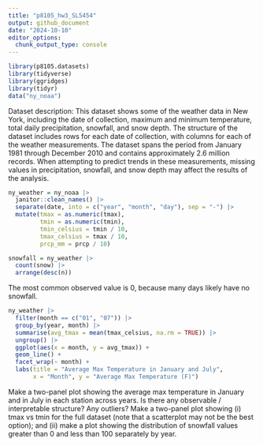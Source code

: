 ```yaml
---
title: "p8105_hw3_SL5454"
output: github_document
date: "2024-10-10"
editor_options: 
  chunk_output_type: console
---
```


```r
library(p8105.datasets)
library(tidyverse)
library(ggridges)
library(tidyr)
data("ny_noaa")
```
Dataset description:
This dataset shows some of the weather data in New York, including the date of collection, maximum and minimum temperature, total daily precipitation, snowfall, and snow depth.
The structure of the dataset includes rows for each date of collection, with columns for each of the weather measurements. The dataset spans the period from January 1981 through December 2010 and contains approximately 2.6 million records. 
When attempting to predict trends in these measurements, missing values in precipitation, snowfall, and snow depth may affect the results of the analysis.

```r
ny_weather = ny_noaa |>
  janitor::clean_names() |>
  separate(date, into = c("year", "month", "day"), sep = "-") |>
  mutate(tmax = as.numeric(tmax),
         tmin = as.numeric(tmin),
         tmin_celsius = tmin / 10,
         tmax_celsius = tmax / 10,
         prcp_mm = prcp / 10)

snowfall = ny_weather |>
  count(snow) |>
  arrange(desc(n))
```
The most common observed value is 0, because many days likely have no snowfall.

```r
ny_weather |>
  filter(month == c("01", "07")) |>
  group_by(year, month) |>
  summarise(avg_tmax = mean(tmax_celsius, na.rm = TRUE)) |>
  ungroup() |>
  ggplot(aes(x = month, y = avg_tmax)) +
  geom_line() +
  facet_wrap(~ month) +
  labs(title = "Average Max Temperature in January and July",
       x = "Month", y = "Average Max Temperature (F)") 
```

Make a two-panel plot showing the average max temperature in January and in July in each station across years. Is there any observable / interpretable structure? Any outliers?
Make a two-panel plot showing (i) tmax vs tmin for the full dataset (note that a scatterplot may not be the best option); and (ii) make a plot showing the distribution of snowfall values greater than 0 and less than 100 separately by year.
